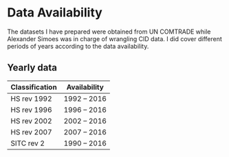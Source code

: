 # Data Availability

The datasets I have prepared were obtained from UN COMTRADE while Alexander Simoes was in charge of wrangling CID data. I did cover different periods of years according to the data availability.

## Yearly data

|Classification |Availability|
|---------------|------------|
|HS rev 1992    |1992 – 2016 |
|HS rev 1996    |1996 – 2016 |
|HS rev 2002    |2002 – 2016 |
|HS rev 2007    |2007 – 2016 |
|SITC rev 2     |1990 – 2016 |

<!--
## Monthly data

UN Comtrade provides monthly data for the period Jan, 2010 - Dec, 2016. That data is provides as is, and reporting agencies use different HS classifications from HS 92 to HS17.

Raw monthly data mixes different HS codes under one column. Provided that goes against Tidy Data I used official correspondences to generate a column containing HS 07 codes only, and from there I generated tidy datasets for the same HS revisions as yearly data.

SITC rev 2 deserves special attention. SITC rev 2 classification maximum detail considers five digits codes. The correspondence between SITC and HS codes defines both four and six digits HS codes as SITC equivalents. The problem about this conversion is that four digits SITC codes englobe six digits SITC codes (i.e "5711" is an aggrupation of "57111" and "57112" that are plastic products).

To obtain consistent tidy datasets with SITC codes I aggregated the trade and limited the depth level to four digits.
-->
